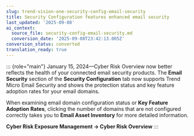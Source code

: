 ```yaml
---
slug: trend-vision-one-security-config-email-security
title: Security Configuration features enhanced email security
last_updated: '2025-09-08'
ai_context:
  source_file: security-config-email-security.md
  conversion_date: '2025-09-08T23:42:13.005Z'
conversion_status: converted
translation_ready: true
---
```


::: {role="main"}
January 15, 2024—Cyber Risk Overview now better reflects the health of your connected email security products. The **Email Security** section of the **Security Configuration** tab now supports Trend Micro Email Security and shows the protection status and key feature adoption rates for your email domains.

When examining email domain configuration status or **Key Feature Adoption Rates**, clicking the number of domains that are not configured correctly takes you to **Email Asset Inventory** for more detailed information.

**Cyber Risk Exposure Management → Cyber Risk Overview**
:::
